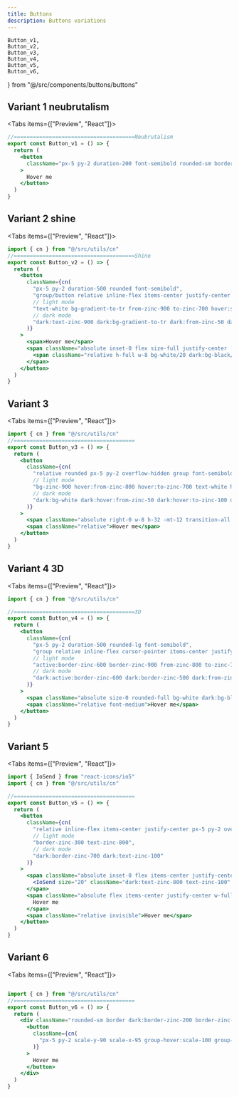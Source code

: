 ```yaml
---
title: Buttons
description: Buttons variations
---
```


    Button_v1,
    Button_v2,
    Button_v3,
    Button_v4,
    Button_v5,
    Button_v6,
} from "@/src/components/buttons/buttons"


## Variant 1 neubrutalism

<Tabs items={["Preview", "React"]}>
  <Tab value="Preview">
  <div className="flex-row-center pt-4">
    <Button_v1 />
  </div>
  </Tab>
  <Tab value="React">

```jsx title="Button.tsx"
//======================================Neubrutalism
export const Button_v1 = () => {
  return (
    <button
      className="px-5 py-2 duration-200 font-semibold rounded-sm border-[0.5px] dark:border-white/70 border-black transition hover:shadow-[4px_4px_0px_0px_rgba(0,0,0)] dark:hover:shadow-[3px_3px_0px_0px_rgba(255,255,255,0.7)]"
    >
      Hover me
    </button>
  )
}
```
</Tab>
</Tabs>


## Variant 2 shine

<Tabs items={["Preview", "React"]}>
  <Tab value="Preview">
  <div className="flex-row-center pt-4">
    <Button_v2 />
  </div>
  </Tab>
  <Tab value="React">

```jsx title="Button.tsx"
import { cn } from "@/src/utils/cn"
//======================================Shine
export const Button_v2 = () => {
  return (
    <button
      className={cn(
        "px-5 py-2 duration-500 rounded font-semibold",
        "group/button relative inline-flex items-center justify-center overflow-hidden transition-all ease-in-out hover:scale-105 hover:shadow-lg",
        // light mode
        "text-white bg-gradient-to-tr from-zinc-900 to-zinc-700 hover:shadow-zinc-500/30",
        // dark mode
        "dark:text-zinc-900 dark:bg-gradient-to-tr dark:from-zinc-50 dark:to-zinc-100 dark:hover:shadow-zinc-900/30"
      )}
    >
      <span>Hover me</span>
      <span className="absolute inset-0 flex size-full justify-center [transform:skew(-14deg)_translateX(-100%)] group-hover/button:duration-1000 group-hover/button:[transform:skew(-14deg)_translateX(100%)]">
        <span className="relative h-full w-8 bg-white/20 dark:bg-black/10" />
      </span>
    </button>
  )
}

```
</Tab>
</Tabs>

## Variant 3

<Tabs items={["Preview", "React"]}>
  <Tab value="Preview">
  <div className="flex-row-center pt-4">
    <Button_v3 />
  </div>
  </Tab>
  <Tab value="React">

```jsx title="Button.tsx"
import { cn } from "@/src/utils/cn"
//======================================
export const Button_v3 = () => {
  return (
    <button
      className={cn(
        "relative rounded px-5 py-2 overflow-hidden group font-semibold hover:ring-2 hover:ring-offset-2 transition-all ease-out duration-300 hover:bg-gradient-to-r",
        // light mode
        "bg-zinc-900 hover:from-zinc-800 hover:to-zinc-700 text-white hover:ring-zinc-900",
        // dark mode
        "dark:bg-white dark:hover:from-zinc-50 dark:hover:to-zinc-100 dark:text-zinc-800 dark:hover:ring-white dark:ring-offset-black"
      )}
    >
      <span className="absolute right-0 w-8 h-32 -mt-12 transition-all duration-1000 transform translate-x-12 bg-white dark:bg-zinc-900 opacity-10 rotate-12 group-hover:-translate-x-40 ease"></span>
      <span className="relative">Hover me</span>
    </button>
  )
}

```
</Tab>
</Tabs>

## Variant 4 3D

<Tabs items={["Preview", "React"]}>
  <Tab value="Preview">
  <div className="flex-row-center pt-4">
    <Button_v4 />
  </div>
  </Tab>
  <Tab value="React">

```jsx title="Button.tsx"
import { cn } from "@/src/utils/cn"

//======================================3D
export const Button_v4 = () => {
  return (
    <button
      className={cn(
        "px-5 py-2 duration-500 rounded-lg font-semibold",
        "group relative inline-flex cursor-pointer items-center justify-center overflow-hidden border-b-2 border-l-2 border-r-2 bg-gradient-to-tr shadow-lg transition duration-100 ease-in-out active:translate-y-0.5  active:shadow-none",
        // light mode
        "active:border-zinc-600 border-zinc-900 from-zinc-800 to-zinc-700 text-white",
        // dark mode
        "dark:active:border-zinc-600 dark:border-zinc-500 dark:from-zinc-50 dark:to-zinc-100 dark:text-zinc-800"
      )}
    >
      <span className="absolute size-0 rounded-full bg-white dark:bg-black opacity-10 transition-all duration-300 ease-out group-hover:h-32 group-hover:w-32"></span>
      <span className="relative font-medium">Hover me</span>
    </button>
  )
}
```
</Tab>
</Tabs>

## Variant 5

<Tabs items={["Preview", "React"]}>
  <Tab value="Preview">
  <div className="flex-row-center pt-4">
    <Button_v5 />
  </div>
  </Tab>
  <Tab value="React">

```jsx title="Button.tsx"
import { IoSend } from "react-icons/io5"
import { cn } from "@/src/utils/cn"

//======================================
export const Button_v5 = () => {
  return (
    <button
      className={cn(
        "relative inline-flex items-center justify-center px-5 py-2 overflow-hidden font-medium transition duration-300 ease-out border  rounded shadow group",
        // light mode
        "border-zinc-300 text-zinc-800",
        // dark mode
        "dark:border-zinc-700 dark:text-zinc-100"
      )}
    >
      <span className="absolute inset-0 flex items-center justify-center w-full h-full duration-500 -translate-x-full group-hover:translate-x-0 ease-out bg-zinc-800 dark:bg-zinc-200">
        <IoSend size="20" className="dark:text-zinc-800 text-zinc-100" />
      </span>
      <span className="absolute flex items-center justify-center w-full h-full text-zinc-800 dark:text-zinc-100 transition-all duration-300 transform group-hover:translate-x-full ease">
        Hover me
      </span>
      <span className="relative invisible">Hover me</span>
    </button>
  )
}
```
</Tab>
</Tabs>

## Variant 6

<Tabs items={["Preview", "React"]}>
  <Tab value="Preview">
  <div className="flex-row-center pt-4">
    <Button_v6 />
  </div>
  </Tab>
  <Tab value="React">

```jsx title="Button.tsx"

import { cn } from "@/src/utils/cn"
//======================================
export const Button_v6 = () => {
  return (
    <div className="rounded-sm border dark:border-zinc-200 border-zinc-600 group">
      <button
        className={cn(
          "px-5 py-2 scale-y-90 scale-x-95 group-hover:scale-100 group-hover:m-0 duration-300 font-semibold rounded-sm transition dark:bg-zinc-50 bg-zinc-950 text-zinc-100 dark:text-zinc-800",
        )}
      >
        Hover me
      </button>
    </div>
  )
}
```
</Tab>
</Tabs>